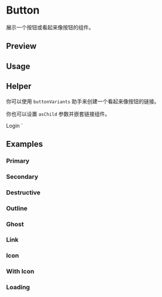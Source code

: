 

<Meta of={ButtonStories} />

# Button

展示一个按钮或看起来像按钮的组件。

## Preview

<Canvas of={ButtonStories.Outline} />

<Controls of={ButtonStories.Outline} />

## Usage



<Source code={importCode} language='ts' dark />
<Source code={usageCode} language='tsx' dark />

## Helper

你可以使用 `buttonVariants` 助手来创建一个看起来像按钮的链接。


<Source code={linkImportCode} language='ts' dark />


<Source code={linkUsageCode} language='tsx' dark />

你也可以设置 `asChild` 参数并嵌套链接组件。

  <Link href="/login">Login</Link>
</Button>`

<Source code={asChildCode} language='tsx' dark />

## Examples

### Primary

<Canvas of={ButtonStories.Primary} />

### Secondary

<Canvas of={ButtonStories.Secondary} />

### Destructive

<Canvas of={ButtonStories.Destructive} />

### Outline

<Canvas of={ButtonStories.Outline} />

### Ghost

<Canvas of={ButtonStories.Ghost} />

### Link

<Canvas of={ButtonStories.Link} />

### Icon

<Canvas of={ButtonStories.Icon} />

### With Icon

<Canvas of={ButtonStories.WithIcon} />

### Loading

<Canvas of={ButtonStories.Loading} />
